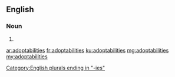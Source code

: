 ==English==

===Noun===
{{head|en}}
# {{plural of|adoptability}}

[[Category:English plurals ending in "-ies"]]

[[ar:adoptabilities]]
[[fr:adoptabilities]]
[[ku:adoptabilities]]
[[mg:adoptabilities]]
[[my:adoptabilities]]
